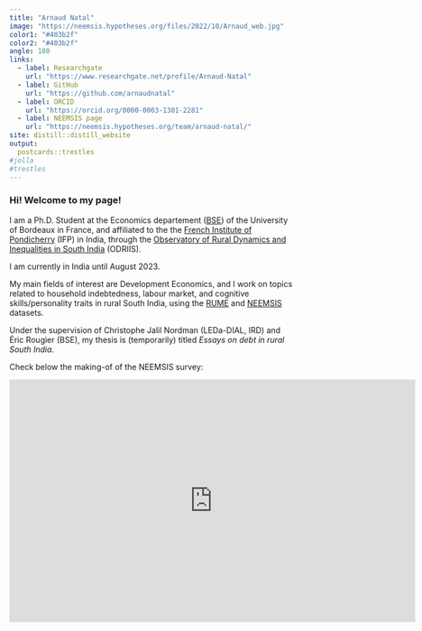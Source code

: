```yaml
---
title: "Arnaud Natal"
image: "https://neemsis.hypotheses.org/files/2022/10/Arnaud_web.jpg"
color1: "#403b2f"
color2: "#403b2f"
angle: 180
links:
  - label: Researchgate
    url: "https://www.researchgate.net/profile/Arnaud-Natal"
  - label: GitHub
    url: "https://github.com/arnaudnatal"
  - label: ORCID
    url: "https://orcid.org/0000-0003-1301-2281"
  - label: NEEMSIS page
    url: "https://neemsis.hypotheses.org/team/arnaud-natal/"  
site: distill::distill_website
output:
  postcards::trestles
#jolla  
#trestles
---
```



### Hi! Welcome to my page!


I am a Ph.D. Student at the Economics departement ([BSE]((https://www.bse.u-bordeaux.fr/))) of the University of Bordeaux in France, and affiliated to the the [French Institute of Pondicherry](https://www.ifpindia.org/) (IFP) in India, through the [Observatory of Rural Dynamics and Inequalities in South India](https://odriis.hypotheses.org/) (ODRIIS).

I am currently in India until August 2023.

My main fields of interest are Development Economics, and I work on topics related to household indebtedness, labour market, and cognitive skills/personality traits in rural South India, using the [RUME](https://odriis.hypotheses.org/projects/data/rume) and [NEEMSIS](https://neemsis.hypotheses.org) datasets.

Under the supervision of Christophe Jalil Nordman (LEDa-DIAL, IRD) and Éric Rougier (BSE), my thesis is (temporarily) titled *Essays on debt in rural South India*.


Check below the making-of of the NEEMSIS survey:

<iframe width="720" height="430"
src="https://www.youtube.com/embed/b68yu1CTW0U" 
frameborder="0" 
allow="accelerometer; autoplay; encrypted-media; gyroscope; picture-in-picture" 
allowfullscreen></iframe>

